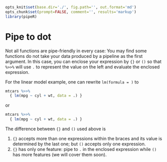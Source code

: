 ```r
opts_knit$set(base.dir='./', fig.path='', out.format='md')
opts_chunk$set(prompt=FALSE, comment='', results='markup')
library(pipeR)
```

# Pipe to dot

Not all functions are pipe-friendly in every case: You may find some functions do not take your data produced by a pipeline as the first argument. In this case, you can enclose your expression by `{}` or `()` so that `%>>%` will use `.` to represent the value on the left and evaluate the enclosed expression.

For the linear model example, one can rewrite `lm(formula = )` to

```r
mtcars %>>%
  { lm(mpg ~ cyl + wt, data = .) }
```

or 

```r
mtcars %>>%
  { lm(mpg ~ cyl + wt, data = .) }
```

The difference between `{}` and `()` used above is

1. `{}` accepts more than one expressions within the braces and its value is determined by the last one; but `()` accepts only one expression.
2. `{}` has only one feature: pipe to `.` in the enclosed expression while `()` has more features (we will cover them soon).

